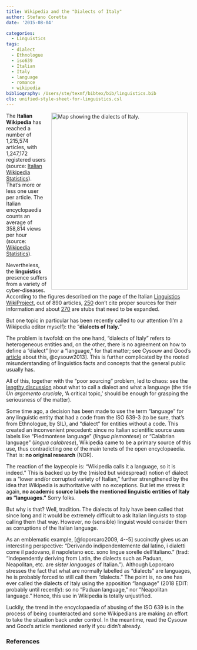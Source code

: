```yaml
---
title: Wikipedia and the "Dialects of Italy"
author: Stefano Coretta
date: '2015-08-04'

categories:
  - Linguistics
tags:
  - dialect
  - Ethnologue
  - iso639
  - Italian
  - Italy
  - language
  - romance
  - wikipedia
bibliography: /Users/ste/texmf/bibtex/bib/linguistics.bib
cls: unified-style-sheet-for-linguistics.csl
---
```


<img src="https://upload.wikimedia.org/wikipedia/commons/d/dd/Dialetti_parlati_in_Italia.png" alt="Map showing the dialects of Italy." width="371" height="480" align="right" hspace=10/> The **Italian Wikipedia** has reached a number of 1,215,574 articles, with 1,247,172 registered users (source: <a href="https://it.wikipedia.org/wiki/Speciale:Statistiche" target="_blank">Italian Wikipedia Statistics</a>). That&#8217;s more or less one user per article. The Italian encyclopaedia counts an average of 358,814 views per hour (source: <a href="https://stats.wikimedia.org/EN/Sitemap.htm" target="_blank">Wikipedia Statistics</a>).

Nevertheless, the **linguistics** presence suffers from a variety of cyber-diseases. According to the figures described on the page of the Italian <a href="https://it.wikipedia.org/wiki/Progetto:Linguistica" target="_blank">Linguistics WikiProject</a>, out of 890 articles, <a href="https://it.wikipedia.org/wiki/Categoria:Senza_fonti_-_linguistica" target="_blank">250</a> don&#8217;t cite proper sources for their information and about <a href="https://it.wikipedia.org/wiki/Categoria:Stub_-_linguistica" target="_blank">270</a> are stubs that need to be expanded.

But one topic in particular has been recently called to our attention (I&#8217;m a Wikipedia editor myself): the "**dialects of Italy.**"

The problem is twofold: on the one hand, "dialects of Italy" refers to heterogeneous entities and, on the other, there is no agreement on how to define a "dialect" [nor a "language," for that matter; see Cysouw and Good&#8217;s <a href="http://scholarspace.manoa.hawaii.edu/handle/10125/4606" target="_blank">article</a> about this, @cysouw2013]. This is further complicated by the rooted misunderstanding of linguistics facts and concepts that the general public usually has.

All of this, together with the "poor sourcing" problem, led to chaos: see the <a href="https://it.wikipedia.org/wiki/Discussioni_progetto:Linguistica/Archivio15#Un_argomento_cruciale" target="_blank">lengthy discussion</a> about what to call a dialect and what a language (the title _Un argomento cruciale_, &#8216;A critical topic,&#8217; should be enough for grasping the seriousness of the matter).

Some time ago, a decision has been made to use the term "language" for any linguistic entity that had a code from the ISO 639-3 (to be sure, that&#8217;s from Ethnologue, by SIL), and "dialect" for entities without a code. This created an inconvenient precedent: since no Italian scientific source uses labels like "Piedmontese language" (_lingua piemontese_) or "Calabrian language" (_lingua calabrese_), Wikipedia came to be a primary source of this use, thus contradicting one of the main tenets of the open encyclopaedia. That is: **no original research** (NOR).

The reaction of the laypeople is: "Wikipedia calls it a language, so it is indeed." This is backed up by the (misled but widespread) notion of dialect as a "lower and/or corrupted variety of Italian," further strengthened by the idea that Wikipedia is authoritative with no exceptions. But let me stress it again, **no academic source labels the mentioned linguistic entities of Italy as "languages."** Sorry folks.

But why is that? Well, tradition. The dialects of Italy have been called that since long and it would be extremely difficult to ask Italian linguists to stop calling them that way. However, no (sensible) linguist would consider them as corruptions of the Italian language.

As an emblematic example, [@loporcaro2009, 4--5] succinctly gives us an interesting perspective: "Derivando indipendentemente dal latino, i dialetti come il padovano, il napoletano ecc. sono lingue sorelle dell&#8217;italiano." (trad: "Independently deriving from Latin, the dialects such as Paduan, Neapolitan, etc. are _sister languages_ of Italian."). Although Loporcaro stresses the fact that what are normally labelled as "dialects" are languages, he is probably forced to still call them "dialects." The point is, no one has ever called the dialects of Italy using the apposition "language" (2018 EDIT: probably until recently): so no "Paduan language," nor "Neapolitan language." Hence, this use in Wikipedia is totally unjustified.

Luckily, the trend in the encyclopaedia of abusing of the ISO 639 is in the process of being counteracted and some Wikipedians are making an effort to take the situation back under control. In the meantime, read the Cysouw and Good&#8217;s article mentioned early if you didn&#8217;t already.

### References

[1]: https://it.wikipedia.org/wiki/Lingue_parlate_in_Italia#/media/File:Dialetti_parlati_in_Italia.png
